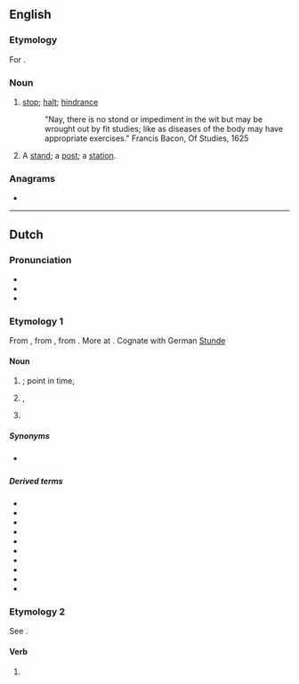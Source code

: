 ==English==

===Etymology===
For {{m|en|stand}}.

===Noun===
{{en-noun}}

# {{lb|en|obsolete}} [[stop]]; [[halt]]; [[hindrance]]
#: {{rfquotek|Francis Bacon}} "Nay, there is no stond or impediment in the wit but may be wrought out by fit studies; like as diseases of the body may have appropriate exercises." Francis Bacon, Of Studies, 1625
# {{lb|en|obsolete}} A [[stand]]; a [[post]]; a [[station]].
#: {{rfquotek|Edmund Spenser}}

{{Webster 1913}}

===Anagrams===
* {{anagrams|en|don't's|don'ts}}

----

==Dutch==

===Pronunciation===
* {{IPA|lang=nl|/stɔnt/}}
* {{hyphenation|lang=nl|stond}}
* {{rhyme|lang=nl|ɔnt}}

===Etymology 1===
From {{inh|nl|dum|stonde}}, from {{inh|nl|odt|stunda||time, while}}, from {{inh|nl|gem-pro|*stundō||time, while}}. More at {{l|en|stound}}. Cognate with German [[Stunde]]

====Noun====
{{nl-noun|f|-en|stondje}}

# {{l|en|time}}; point in time, {{l|en|moment}}
# {{l|en|age}}, {{l|en|epoch}}
# {{l|en|hour}}

=====Synonyms=====
* {{sense|chronology}} {{l|nl|uur}}

=====Derived terms=====
* {{l|nl|aanstonds}}
* {{l|nl|avondstond}}
* {{l|nl|doodsstond}}
* {{l|nl|kortstondig}}
* {{l|nl|middagstond}}
* {{l|nl|morgenstond}}
* {{l|nl|noenestond}}
* {{l|nl|ochtendstond}}
* {{l|nl|schemerstond}}
* {{l|nl|terstond}}

===Etymology 2===
See {{m|nl|staan}}.

====Verb====
{{nl-verb-form}}

# {{nl-verb form of|n=sg|t=past|staan}}